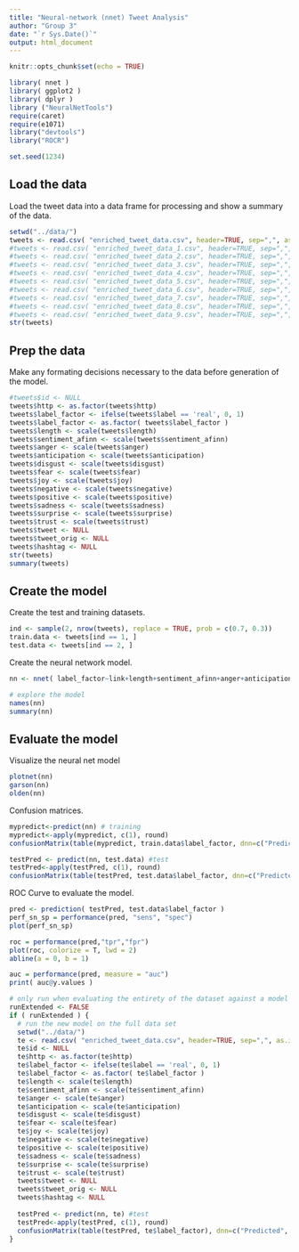 ```yaml
---
title: "Neural-network (nnet) Tweet Analysis"
author: "Group 3"
date: "`r Sys.Date()`"
output: html_document
---
```


```r
knitr::opts_chunk$set(echo = TRUE)

library( nnet )
library( ggplot2 )
library( dplyr )
library ("NeuralNetTools")
require(caret)
require(e1071)
library("devtools")
library("ROCR")

set.seed(1234)
```


## Load the data

Load the tweet data into a data frame for processing and show a summary of the data.

```r
setwd("../data/")
tweets <- read.csv( "enriched_tweet_data.csv", header=TRUE, sep=",", as.is=FALSE )
#tweets <- read.csv( "enriched_tweet_data_1.csv", header=TRUE, sep=",", as.is=FALSE )
#tweets <- read.csv( "enriched_tweet_data_2.csv", header=TRUE, sep=",", as.is=FALSE )
#tweets <- read.csv( "enriched_tweet_data_3.csv", header=TRUE, sep=",", as.is=FALSE )
#tweets <- read.csv( "enriched_tweet_data_4.csv", header=TRUE, sep=",", as.is=FALSE )
#tweets <- read.csv( "enriched_tweet_data_5.csv", header=TRUE, sep=",", as.is=FALSE )
#tweets <- read.csv( "enriched_tweet_data_6.csv", header=TRUE, sep=",", as.is=FALSE )
#tweets <- read.csv( "enriched_tweet_data_7.csv", header=TRUE, sep=",", as.is=FALSE )
#tweets <- read.csv( "enriched_tweet_data_8.csv", header=TRUE, sep=",", as.is=FALSE )
#tweets <- read.csv( "enriched_tweet_data_9.csv", header=TRUE, sep=",", as.is=FALSE )
str(tweets)

```

## Prep the data

Make any formating decisions necessary to the data before generation of the model.

```r
#tweets$id <- NULL
tweets$http <- as.factor(tweets$http)
tweets$label_factor <- ifelse(tweets$label == 'real', 0, 1) 
tweets$label_factor <- as.factor( tweets$label_factor )
tweets$length <- scale(tweets$length)
tweets$sentiment_afinn <- scale(tweets$sentiment_afinn)
tweets$anger <- scale(tweets$anger)
tweets$anticipation <- scale(tweets$anticipation)
tweets$disgust <- scale(tweets$disgust)
tweets$fear <- scale(tweets$fear)
tweets$joy <- scale(tweets$joy)
tweets$negative <- scale(tweets$negative)
tweets$positive <- scale(tweets$positive)
tweets$sadness <- scale(tweets$sadness)
tweets$surprise <- scale(tweets$surprise)
tweets$trust <- scale(tweets$trust)
tweets$tweet <- NULL
tweets$tweet_orig <- NULL
tweets$hashtag <- NULL
str(tweets)
summary(tweets)

```

## Create the model

Create the test and training datasets.

```r
ind <- sample(2, nrow(tweets), replace = TRUE, prob = c(0.7, 0.3))
train.data <- tweets[ind == 1, ]
test.data <- tweets[ind == 2, ]
```

Create the neural network model.

```r
nn <- nnet( label_factor~link+length+sentiment_afinn+anger+anticipation+disgust+fear+joy+negative+positive+sadness+surprise+trust, data = train.data, size=10, maxit=2000 )

# explore the model
names(nn)
summary(nn)  
```

## Evaluate the model

Visualize the neural net model

```r
plotnet(nn)
garson(nn)  
olden(nn)
```

Confusion matrices.

```r
mypredict<-predict(nn) # training
mypredict<-apply(mypredict, c(1), round)            
confusionMatrix(table(mypredict, train.data$label_factor, dnn=c("Predicted", "Actual")))

testPred <- predict(nn, test.data) #test
testPred<-apply(testPred, c(1), round)
confusionMatrix(table(testPred, test.data$label_factor, dnn=c("Predicted", "Actual")))

```

ROC Curve to evaluate the model.

```r
pred <- prediction( testPred, test.data$label_factor )
perf_sn_sp = performance(pred, "sens", "spec")
plot(perf_sn_sp)

roc = performance(pred,"tpr","fpr")
plot(roc, colorize = T, lwd = 2)
abline(a = 0, b = 1) 

auc = performance(pred, measure = "auc")
print( auc@y.values )

```


```r
# only run when evaluating the entirety of the dataset against a model trained with a cluster
runExtended <- FALSE
if ( runExtended ) {
  # run the new model on the full data set
  setwd("../data/")
  te <- read.csv( "enriched_tweet_data.csv", header=TRUE, sep=",", as.is=FALSE )
  te$id <- NULL
  te$http <- as.factor(te$http)
  te$label_factor <- ifelse(te$label == 'real', 0, 1)
  te$label_factor <- as.factor( te$label_factor )
  te$length <- scale(te$length)
  te$sentiment_afinn <- scale(te$sentiment_afinn)
  te$anger <- scale(te$anger)
  te$anticipation <- scale(te$anticipation)
  te$disgust <- scale(te$disgust)
  te$fear <- scale(te$fear)
  te$joy <- scale(te$joy)
  te$negative <- scale(te$negative)
  te$positive <- scale(te$positive)
  te$sadness <- scale(te$sadness)
  te$surprise <- scale(te$surprise)
  te$trust <- scale(te$trust)
  tweets$tweet <- NULL
  tweets$tweet_orig <- NULL
  tweets$hashtag <- NULL
  
  testPred <- predict(nn, te) #test
  testPred<-apply(testPred, c(1), round)
  confusionMatrix(table(testPred, te$label_factor), dnn=c("Predicted", "Actual"))
}

```
